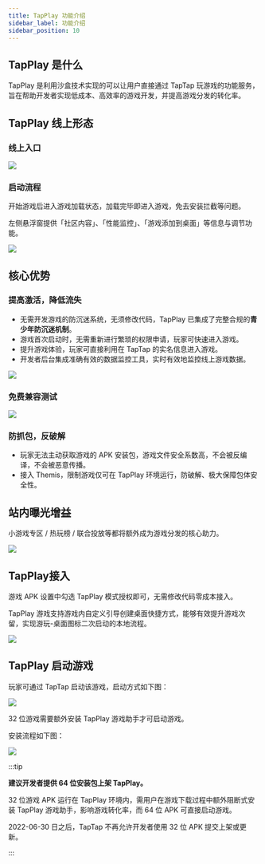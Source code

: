 ---
title: TapPlay 功能介绍
sidebar_label: 功能介绍
sidebar_position: 10
---

## TapPlay 是什么

TapPlay 是利用沙盒技术实现的可以让用户直接通过 TapTap 玩游戏的功能服务，旨在帮助开发者实现低成本、高效率的游戏开发，并提高游戏分发的转化率。

## TapPlay 线上形态

### 线上入口

![](https://capacity-files.lcfile.com/Yjsf2LVKJzHda12p1f4v8ODXkafhaO6A/image-20240321-080618.png)

### 启动流程
开始游戏后进入游戏加载状态，加载完毕即进入游戏，免去安装拦截等问题。

左侧悬浮窗提供「社区内容」、「性能监控」、「游戏添加到桌面」等信息与调节功能。

![](https://capacity-files.lcfile.com/Eeph91vhk2dqjINjnMWzDwDigUHcPXXF/image-20240321-081432%20%281%29.png)

## 核心优势

### 提高激活，降低流失

- 无需开发游戏的防沉迷系统，无须修改代码，TapPlay 已集成了完整合规的**青少年防沉迷机制**。
- 游戏首次启动时，无需重新进行繁琐的权限申请，玩家可快速进入游戏。
- 提升游戏体验，玩家可直接利用在 TapTap 的实名信息进入游戏。
- 开发者后台集成准确有效的数据监控工具，实时有效地监控线上游戏数据。

![](https://capacity-files.lcfile.com/IcU8V9AccWVYBA5B7p6XEcfUJLriyKuk/image-20240321-082704.png)

### 免费兼容测试

![](https://capacity-files.lcfile.com/hqayARMo7LyutXadsg3gzqqPT5IHxsP4/image-20240321-082816.png)

### 防抓包，反破解

- 玩家无法主动获取游戏的 APK 安装包，游戏文件安全系数高，不会被反编译，不会被恶意传播。
- 接入 Themis，限制游戏仅可在 TapPlay 环境运行，防破解、极大保障包体安全性。

## 站内曝光增益

小游戏专区 / 热玩榜 / 联合投放等都将额外成为游戏分发的核心助力。

![](https://capacity-files.lcfile.com/cWK0uDadAhu5adPMx8efs0exGlnfOJST/image-20240321-083603.png)

## TapPlay接入

游戏 APK 设置中勾选 TapPlay 模式授权即可，无需修改代码零成本接入。

TapPlay 游戏支持游戏内自定义引导创建桌面快捷方式，能够有效提升游戏次留，实现游玩-桌面图标二次启动的本地流程。

![](https://capacity-files.lcfile.com/JB8FkvT0xe7jfRtLYB6rxjb0ULldWRDw/image-20240321-084602.png)

## TapPlay 启动游戏

玩家可通过 TapTap 启动该游戏，启动方式如下图：

![](/img/tap-play/launch.png)

32 位游戏需要额外安装 TapPlay 游戏助手才可启动游戏。

安装流程如下图：

![](/img/tap-play/install.png)

:::tip

**建议开发者提供 64 位安装包上架 TapPlay。**

32 位游戏 APK 运行在 TapPlay 环境内，需用户在游戏下载过程中额外阻断式安装 TapPlay 游戏助手，影响游戏转化率，而 64 位 APK 可直接启动游戏。

2022-06-30 日之后，TapTap 不再允许开发者使用 32 位 APK 提交上架或更新。

:::